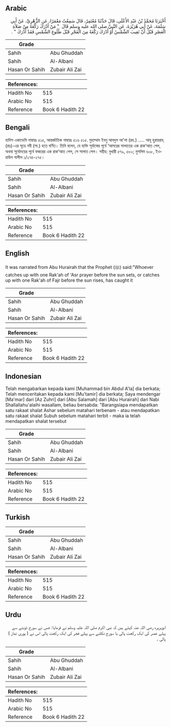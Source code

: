 ## Arabic


<div dir="rtl" lang="ar" style={{fontSize:'larger',backgroundColor:'#f8f9fa',padding:20}}>
أَخْبَرَنَا مُحَمَّدُ بْنُ عَبْدِ الأَعْلَى، قَالَ حَدَّثَنَا مُعْتَمِرٌ، قَالَ سَمِعْتُ مَعْمَرًا، عَنِ الزُّهْرِيِّ، عَنْ أَبِي سَلَمَةَ، عَنْ أَبِي هُرَيْرَةَ، عَنِ النَّبِيِّ صلى الله عليه وسلم قَالَ ‏ "‏ مَنْ أَدْرَكَ رَكْعَةً مِنْ صَلاَةِ الْعَصْرِ قَبْلَ أَنْ تَغِيبَ الشَّمْسُ أَوْ أَدْرَكَ رَكْعَةً مِنَ الْفَجْرِ قَبْلَ طُلُوعِ الشَّمْسِ فَقَدْ أَدْرَكَ ‏"‏ ‏.‏
</div>
<div style={{backgroundColor:'#f8f9fa',padding:20, marginBottom: 10}}><table> <thead> <tr> <th>Grade</th> <th></th> </tr> </thead> <tbody> <tr><td>Sahih</td><td>Abu Ghuddah</td></tr><tr><td>Sahih</td><td>Al-Albani</td></tr><tr><td>Hasan Or Sahih</td><td>Zubair Ali Zai</td></tr></tbody></table><table> <thead> <tr> <th>References:</th> <th></th> </tr> </thead> <tbody><tr><td>Hadith No</td><td>515</td></tr><tr><td>Arabic No</td><td>515</td></tr><tr><td>Reference</td><td>Book 6 Hadith 22</td></tr></tbody></table></div>

## Bengali


<div dir="ltr" lang="bn" style={{fontSize:'larger',backgroundColor:'#f8f9fa',padding:20}}>
হাদিস একাডেমি নাম্বারঃ ৫১৫, আন্তর্জাতিক নাম্বারঃ ৫১৬ ৫১৫. মুহাম্মাদ ইবনু আবদুল আ'লা (রহ.) ..... আবূ হুরায়রাহ্ (রাঃ)-এর সূত্রে নবী (সা.) হতে বর্ণিত। তিনি বলেন, যে ব্যক্তি সূর্যাস্তের পূর্বে ‘আসরের সালাতের এক রাক’আত পেল, অথবা সূর্যোদয়ের পূর্বে ফজরের এক রাক’আত পেল, সে সালাত পেল। সহীহ: বুখারী ৫৭৯, ৫৮০; মুসলিম ৬০৮, ইওয়াউল গালীল ১/২৭৪-২৭৫।
</div>
<div style={{backgroundColor:'#f8f9fa',padding:20, marginBottom: 10}}><table> <thead> <tr> <th>Grade</th> <th></th> </tr> </thead> <tbody> <tr><td>Sahih</td><td>Abu Ghuddah</td></tr><tr><td>Sahih</td><td>Al-Albani</td></tr><tr><td>Hasan Or Sahih</td><td>Zubair Ali Zai</td></tr></tbody></table><table> <thead> <tr> <th>References:</th> <th></th> </tr> </thead> <tbody><tr><td>Hadith No</td><td>515</td></tr><tr><td>Arabic No</td><td>515</td></tr><tr><td>Reference</td><td>Book 6 Hadith 22</td></tr></tbody></table></div>

## English


<div dir="ltr" lang="en" style={{fontSize:'larger',backgroundColor:'#f8f9fa',padding:20}}>
It was narrated from Abu Hurairah that the Prophet (ﷺ) said:"Whoever catches up with one Rak'ah of 'Asr prayer before the sun sets, or catches up with one Rak'ah of Fajr before the sun rises, has caught it
</div>
<div style={{backgroundColor:'#f8f9fa',padding:20, marginBottom: 10}}><table> <thead> <tr> <th>Grade</th> <th></th> </tr> </thead> <tbody> <tr><td>Sahih</td><td>Abu Ghuddah</td></tr><tr><td>Sahih</td><td>Al-Albani</td></tr><tr><td>Hasan Or Sahih</td><td>Zubair Ali Zai</td></tr></tbody></table><table> <thead> <tr> <th>References:</th> <th></th> </tr> </thead> <tbody><tr><td>Hadith No</td><td>515</td></tr><tr><td>Arabic No</td><td>515</td></tr><tr><td>Reference</td><td>Book 6 Hadith 22</td></tr></tbody></table></div>

## Indonesian


<div dir="ltr" lang="id" style={{fontSize:'larger',backgroundColor:'#f8f9fa',padding:20}}>
Telah mengabarkan kepada kami [Muhammad bin Abdul A'la] dia berkata; Telah menceritakan kepada kami [Mu'tamir] dia berkata; Saya mendengar [Ma'mar] dari [Az Zuhri] dari [Abu Salamah] dari [Abu Hurairah] dari Nabi Shallallahu'alaihi wasallam, beliau bersabda: "Barangsiapa mendapatkan satu rakaat shalat Ashar sebelum matahari terbenam - atau mendapatkan satu rakaat shalat Subuh sebelum matahari terbit - maka ia telah mendapatkan shalat tersebut
</div>
<div style={{backgroundColor:'#f8f9fa',padding:20, marginBottom: 10}}><table> <thead> <tr> <th>Grade</th> <th></th> </tr> </thead> <tbody> <tr><td>Sahih</td><td>Abu Ghuddah</td></tr><tr><td>Sahih</td><td>Al-Albani</td></tr><tr><td>Hasan Or Sahih</td><td>Zubair Ali Zai</td></tr></tbody></table><table> <thead> <tr> <th>References:</th> <th></th> </tr> </thead> <tbody><tr><td>Hadith No</td><td>515</td></tr><tr><td>Arabic No</td><td>515</td></tr><tr><td>Reference</td><td>Book 6 Hadith 22</td></tr></tbody></table></div>

## Turkish


<div dir="ltr" lang="tr" style={{fontSize:'larger',backgroundColor:'#f8f9fa',padding:20}}>

</div>
<div style={{backgroundColor:'#f8f9fa',padding:20, marginBottom: 10}}><table> <thead> <tr> <th>Grade</th> <th></th> </tr> </thead> <tbody> <tr><td>Sahih</td><td>Abu Ghuddah</td></tr><tr><td>Sahih</td><td>Al-Albani</td></tr><tr><td>Hasan Or Sahih</td><td>Zubair Ali Zai</td></tr></tbody></table><table> <thead> <tr> <th>References:</th> <th></th> </tr> </thead> <tbody><tr><td>Hadith No</td><td>515</td></tr><tr><td>Arabic No</td><td>515</td></tr><tr><td>Reference</td><td>Book 6 Hadith 22</td></tr></tbody></table></div>

## Urdu


<div dir="rtl" lang="ur" style={{fontSize:'larger',backgroundColor:'#f8f9fa',padding:20}}>
ابوہریرہ رضی اللہ عنہ کہتے ہیں کہ نبی اکرم صلی اللہ علیہ وسلم نے فرمایا: جس نے سورج ڈوبنے سے پہلے عصر کی ایک رکعت پالی یا سورج نکلنے سے پہلے فجر کی ایک رکعت پالی اس نے ( پوری نماز ) پالی ۔
</div>
<div style={{backgroundColor:'#f8f9fa',padding:20, marginBottom: 10}}><table> <thead> <tr> <th>Grade</th> <th></th> </tr> </thead> <tbody> <tr><td>Sahih</td><td>Abu Ghuddah</td></tr><tr><td>Sahih</td><td>Al-Albani</td></tr><tr><td>Hasan Or Sahih</td><td>Zubair Ali Zai</td></tr></tbody></table><table> <thead> <tr> <th>References:</th> <th></th> </tr> </thead> <tbody><tr><td>Hadith No</td><td>515</td></tr><tr><td>Arabic No</td><td>515</td></tr><tr><td>Reference</td><td>Book 6 Hadith 22</td></tr></tbody></table></div>